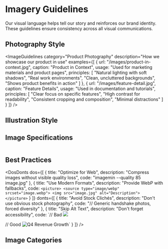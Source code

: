 
<Meta title="Brand/Imagery" />

# Imagery Guidelines

Our visual language helps tell our story and reinforces our brand identity. These guidelines ensure consistency across all visual communications.

## Photography Style

<ImageGuidelines
    category="Product Photography"
    description="How we showcase our product in use"
    examples={[
        {
            url: "/images/product-in-context.jpg",
            caption: "Product in Context",
            usage: "Used for marketing materials and product pages",
            principles: [
                "Natural lighting with soft shadows",
                "Real work environments",
                "Clean, uncluttered backgrounds",
                "Shows product benefits in action"
            ]
        },
        {
            url: "/images/feature-detail.jpg",
            caption: "Feature Details",
            usage: "Used in documentation and tutorials",
            principles: [
                "Clear focus on specific features",
                "High contrast for readability",
                "Consistent cropping and composition",
                "Minimal distractions"
            ]
        }
    ]}
/>

## Illustration Style

<Table 
    columns={[
        { key: "element", header: "Element" },
        { key: "guidelines", header: "Guidelines" },
        { key: "usage", header: "Usage" }
    ]}
    data={[
        { 
            element: "Icons", 
            guidelines: "Simple, geometric, consistent stroke width", 
            usage: "Navigation, feature highlights, UI elements" 
        },
        { 
            element: "Spot Illustrations", 
            guidelines: "Flat design, brand colors, simple shapes", 
            usage: "Empty states, onboarding, marketing" 
        },
        { 
            element: "Technical Diagrams", 
            guidelines: "Clear hierarchy, labeled elements, grid-aligned", 
            usage: "Documentation, process flows, architecture" 
        }
    ]}
/>

## Image Specifications

<Table 
    columns={[
        { key: "type", header: "Type" },
        { key: "dimensions", header: "Dimensions" },
        { key: "format", header: "Format" },
        { key: "maxSize", header: "Max Size" }
    ]}
    data={[
        { 
            type: "Hero Images", 
            dimensions: "1920x1080px", 
            format: "JPG/WebP", 
            maxSize: "400KB" 
        },
        { 
            type: "Thumbnails", 
            dimensions: "400x300px", 
            format: "PNG/WebP", 
            maxSize: "100KB" 
        },
        { 
            type: "Icons", 
            dimensions: "24x24px, 48x48px", 
            format: "SVG", 
            maxSize: "10KB" 
        },
        { 
            type: "Blog Images", 
            dimensions: "800x600px", 
            format: "JPG/WebP", 
            maxSize: "200KB" 
        }
    ]}
/>

## Best Practices

<DosDonts 
    dos={[
        {
            title: "Optimize for Web",
            description: "Compress images without visible quality loss",
            code: "imagemin --quality 85 image.jpg"
        },
        {
            title: "Use Modern Formats",
            description: "Provide WebP with fallbacks",
            code: `<picture>
  <source type="image/webp" srcset="image.webp">
  <img src="image.jpg" alt="Description">
</picture>`
        }
    ]}
    donts={[
        {
            title: "Avoid Stock Clichés",
            description: "Don't use obvious stock photography",
            code: "// Generic handshake photos, forced diversity"
        },
        {
            title: "Skip Alt Text",
            description: "Don't forget accessibility",
            code: `// Bad
<img src="chart.png">

// Good
<img src="chart.png" alt="Q4 Revenue Growth">`
        }
    ]}
/>

## Image Categories

<Table 
    columns={[
        { key: "category", header: "Category" },
        { key: "purpose", header: "Purpose" },
        { key: "examples", header: "Examples" }
    ]}
    data={[
        { 
            category: "Interface", 
            purpose: "Show product features and UI", 
            examples: "Screenshots, feature previews, workflow demos" 
        },
        { 
            category: "Conceptual", 
            purpose: "Illustrate abstract concepts", 
            examples: "Process diagrams, data flow, architecture" 
        },
        { 
            category: "Environmental", 
            purpose: "Show product in context", 
            examples: "User workspace, team collaboration, real usage" 
        },
        { 
            category: "Brand Assets", 
            purpose: "Represent brand identity", 
            examples: "Logos, mascots, branded illustrations" 
        }
    ]}
/> 